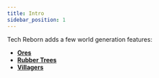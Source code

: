 ```yaml
---
title: Intro
sidebar_position: 1
---
```


Tech Reborn adds a few world generation features:

- [**Ores**](ores)
- [**Rubber Trees**](rubber_tree)
- [**Villagers**](world)
